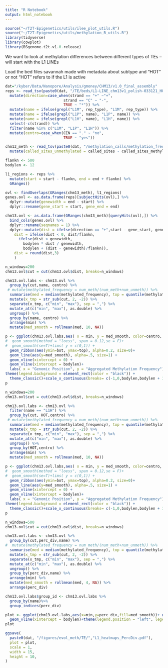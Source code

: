 ```yaml
---
title: "R Notebook"
output: html_notebook
---
```



```r
source("~/T2T-Epigenetics/utils/ilee_plot_utils.R")
source("~/T2T-Epigenetics/utils/methylation_R_utils.R")
library(tidyverse)
library(cowplot)
library(BSgenome.t2t.v1.0.release)
```

We want to look at methylation differences between different types of TEs -- will start with the L1 LINEs 

Load the bed files savannah made with metadata about subtype and "HOT" or not
"HOT" refers to if the L1 is active 

```r
dat="/kyber/Data/Nanopore/Analysis/gmoney/CHM13/v1.0_final_assembly"
reps <- read_tsv(paste0(dat, "/TE/beds/L1-LINE_chm13v1_polish-033121_HOT-syn-CEN-subTELO-cenSAT-CBmotif-avgMeth_V2.bed"), col_names = c("chrom", "start", "end", "length", "query", "strand", "rep_type", "rep_class_rep_family", "position_begin", "in_end", "repeat_left", "SW", "perc_div", "perc_del", "perc_ins", "HOT", "no_syn", "CEN", "subtelo", "cenSAT", "CENPB_pJalpha", "average_methylation_frequency")) %>%
  mutate(direction=case_when(strand == "+" ~"+", 
                          strand == "C" ~ "-", 
                          TRUE ~ "*")) %>%
  mutate(name = ifelse(grepl("L1M", rep_type), "L1M", rep_type)) %>%
  mutate(name = ifelse(grepl("L1P", name), "L1P", name)) %>%
  mutate(name = ifelse(grepl("L1H", name), "L1H", name)) %>%
  select(-c(strand)) %>%
  filter(name %in% c("L1M", "L1P", "L1H")) %>%
  mutate(centro=case_when(CEN == "." ~ "no", 
                          TRUE ~ "yes"))

chm13_meth <- read_tsv(paste0(dat, "/methylation_calls/methylation_frequency_50kb_split.tsv")) %>%
  mutate(called_sites_unmethylated = called_sites - called_sites_methylated)

```
```r

flankn <- 500
bodylen <- 12

l1_regions <- reps %>%
  mutate(start = start - flankn, end = end + flankn) %>%
  GRanges()

ovl <- findOverlaps(GRanges(chm13_meth), l1_regions)
genes.ovl <- as.data.frame(reps)[subjectHits(ovl),] %>%
  dplyr::mutate(genewidth = end - start) %>%
  dplyr::rename(gene_start = start, gene_end = end) 

chm13.ovl <- as.data.frame(GRanges(chm13_meth)[queryHits(ovl),]) %>%
  bind_cols(genes.ovl) %>%
  dplyr::rename(seqnames = 1) %>%
  dplyr::mutate(dist = ifelse(direction == "+",start - gene_start, gene_end - start),
    dist = ifelse(dist < 0, dist/flankn,
      ifelse(dist < genewidth,
        bodylen * dist / genewidth,
        bodylen + (dist - genewidth)/flankn)), 
    dist = round(dist,3)
    )

n_windows=200
chm13.ovl$cut = cut(chm13.ovl$dist, breaks=n_windows)

chm13.ovl.labs <- chm13.ovl %>%
  group_by(cut,name, centro) %>%
 # mutate(methylated_frequency = num_meth/(num_meth+num_unmeth)) %>%
  summarise(med = median(methylated_frequency), top = quantile(methylated_frequency, 0.75), bot = quantile(methylated_frequency, 0.25), n_genes = length(methylated_frequency)) %>%
  mutate(x_tmp = str_sub(cut, 2, -2)) %>% 
  separate(x_tmp, c("min", "max"), sep = ",") %>% 
  mutate_at(c("min", "max"), as.double) %>%
  ungroup() %>%
  group_by(name, centro) %>%
  arrange(min) %>%
  mutate(med_smooth = rollmean(med, 10, NA))

p <- ggplot(chm13.ovl.labs,aes( x = min, y = med_smooth, color=centro, fill=centro), alpha=.5)+
#  geom_smooth(method = "loess", span = 0.12,se = F)+
#  geom_smooth(se=T)+lims( y = c(0,1)) +
  geom_ribbon(aes(ymin=bot, ymax=top), alpha=0.2, size=0)+
  geom_line(aes(y=med_smooth), alpha=.5, size=1) +
  geom_vline(xintercept = 0) +
  geom_vline(xintercept = bodylen)+
  labs( x = "Genomic Position", y = "Aggregated Methylation Frequency") +
theme(legend.background = element_rect(color = "black")) +
  theme_classic()+scale_x_continuous(breaks= c(-1,0,bodylen,bodylen + 1), labels = c(paste0("-",flankn/1e3,"kb"),"Start","End",paste0("+",flankn/1e3,"kb")))+facet_wrap(~name, ncol=1)
p

```

```r
n_windows=200
chm13.ovl$cut = cut(chm13.ovl$dist, breaks=n_windows)

chm13.ovl.labs <- chm13.ovl %>%
  filter(name == "L1H") %>%
  group_by(cut, HOT,centro) %>%
 # mutate(methylated_frequency = num_meth/(num_meth+num_unmeth)) %>%
  summarise(med = median(methylated_frequency), top = quantile(methylated_frequency, 0.75), bot = quantile(methylated_frequency, 0.25), n_genes = length(methylated_frequency)) %>%
  mutate(x_tmp = str_sub(cut, 2, -2)) %>% 
  separate(x_tmp, c("min", "max"), sep = ",") %>% 
  mutate_at(c("min", "max"), as.double) %>%
  ungroup() %>%
  group_by(HOT,centro) %>%
  arrange(min) %>%
  mutate(med_smooth = rollmean(med, 10, NA))

p <- ggplot(chm13.ovl.labs,aes( x = min, y = med_smooth, color=centro, fill=centro), alpha=.5)+
#  geom_smooth(method = "loess", span = 0.12,se = F)+
#  geom_smooth(se=T)+lims( y = c(0,1)) +
  geom_ribbon(aes(ymin=bot, ymax=top), alpha=0.2, size=0)+
  geom_line(aes(y=med_smooth), alpha=.5, size=1) +
  geom_vline(xintercept = 0) +
  geom_vline(xintercept = bodylen)+
  labs( x = "Genomic Position", y = "Aggregated Methylation Frequency") +
theme(legend.background = element_rect(color = "black")) +
  theme_classic()+scale_x_continuous(breaks= c(-1,0,bodylen,bodylen + 1), labels = c(paste0("-",flankn/1e3,"kb"),"Start","End",paste0("+",flankn/1e3,"kb")))+facet_wrap(~HOT, ncol=1)
p

```
```r
n_windows=500
chm13.ovl$cut = cut(chm13.ovl$dist, breaks=n_windows)

chm13.ovl.labs <- chm13.ovl %>%
  group_by(cut,perc_div,name) %>%
#  mutate(methylated_frequency = num_meth/(num_meth+num_unmeth)) %>%
  summarise(med = median(methylated_frequency), top = quantile(methylated_frequency, 0.75), bot = quantile(methylated_frequency, 0.25), n_genes = length(methylated_frequency)) %>%
  mutate(x_tmp = str_sub(cut, 2, -2)) %>% 
  separate(x_tmp, c("min", "max"), sep = ",") %>% 
  mutate_at(c("min", "max"), as.double) %>%
  ungroup() %>%
  group_by(perc_div,name) %>%
  arrange(min) %>%
  mutate(med_smooth = rollmean(med, 4, NA)) %>%
  arrange(perc_div) 

chm13.ovl.labs$group_id <- chm13.ovl.labs %>%
  group_by(name)%>% 
  group_indices(perc_div) 

plot <- ggplot(chm13.ovl.labs,aes(x=min,y=perc_div,fill=med_smooth))+ geom_tile()+scale_fill_gradientn(colours = rev(rainbow(5)), limits=c(0,1))+scale_x_continuous(breaks= c(-1,0,bodylen,bodylen + 1), labels = c(paste0("-",flankn/1e3,"kb"),"Start","End",paste0("+",flankn/1e3,"kb"))) +geom_vline(xintercept = 0) +
  geom_vline(xintercept = bodylen)+theme(legend.position = "left", legend.direction="vertical")+facet_wrap(~name, scales="free", ncol=1)
plot

ggsave(
  paste0(dat, "/figures/evol_meth/TE/","L1_heatmaps_PercDiv.pdf"),
  plot = plot,
  scale = 1,
  width = 15,
  height = 10,
)

```

